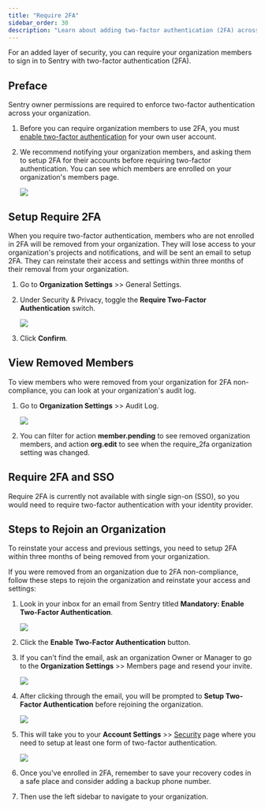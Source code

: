```yaml
---
title: "Require 2FA"
sidebar_order: 30
description: "Learn about adding two-factor authentication (2FA) across your organization."
---
```


For an added layer of security, you can require your organization members to sign in to Sentry with two-factor authentication (2FA).

## Preface

Sentry owner permissions are required to enforce two-factor authentication across your organization.

1. Before you can require organization members to use 2FA, you must [enable two-factor authentication](https://sentry.io/settings/account/security/) for your own user account.
2. We recommend notifying your organization members, and asking them to setup 2FA for their accounts before requiring two-factor authentication. You can see which members are enrolled on your organization's members page.

   ![](require-2fa-members.png)

## Setup Require 2FA

When you require two-factor authentication, members who are not enrolled in 2FA will be removed from your organization. They will lose access to your organization's projects and notifications, and will be sent an email to setup 2FA. They can reinstate their access and settings within three months of their removal from your organization.

1. Go to **Organization Settings** >> General Settings.
2. Under Security & Privacy, toggle the **Require Two-Factor Authentication** switch.

   ![](require-2fa-switch.png)

3. Click **Confirm**.

## View Removed Members

To view members who were removed from your organization for 2FA non-compliance, you can look at your organization's audit log.

1. Go to **Organization Settings** >> Audit Log.

   ![](require-2fa-audit-log.png)

2. You can filter for action **member.pending** to see removed organization members, and action **org.edit** to see when the require_2fa organization setting was changed.

## Require 2FA and SSO

Require 2FA is currently not available with single sign-on (SSO), so you would need to require two-factor authentication with your identity provider.

## Steps to Rejoin an Organization

<Alert>
  To reinstate your access and previous settings, you need to setup 2FA within
  three months of being removed from your organization.
</Alert>

If you were removed from an organization due to 2FA non-compliance, follow these steps to rejoin the organization and reinstate your access and settings:

1. Look in your inbox for an email from Sentry titled **Mandatory: Enable Two-Factor Authentication**.

   ![](require-2fa-email.png)

2. Click the **Enable Two-Factor Authentication** button.
3. If you can't find the email, ask an organization Owner or Manager to go to the **Organization Settings** >> Members page and resend your invite.

   ![](require-2fa-resend-invite.png)

4. After clicking through the email, you will be prompted to **Setup Two-Factor Authentication** before rejoining the organization.

   ![](require-2fa-rejoin.png)

5. This will take you to your **Account Settings** >> [Security](https://sentry.io/settings/account/security/) page where you need to setup at least one form of two-factor authentication.

   ![](require-2fa-add-auth.png)

6. Once you've enrolled in 2FA, remember to save your recovery codes in a safe place and consider adding a backup phone number.
7. Then use the left sidebar to navigate to your organization.
